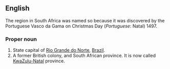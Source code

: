 ==English==
The region in South Africa was named so because it was discovered by the Portuguese Vasco da Gama on Christmas Day (''Portuguese'': Natal) 1497.

===Proper noun===
#State capital of [[Rio Grande do Norte]], [[Brazil]].
#A former British colony, and South African province. It is now called [[KwaZulu-Natal]] province.